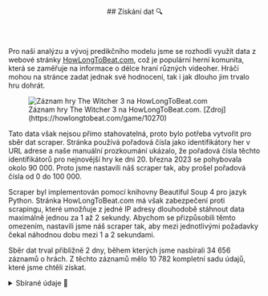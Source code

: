 <article id="ziskaniDat">
  <header style={{marginBottom: "1rem"}}>
    ##  Získání dat 🔍
  </header>

Pro naši analýzu a vývoj predikčního modelu jsme se rozhodli využít data z webové
stránky [HowLongToBeat.com](https://howlongtobeat.com/), což je populární herní komunita,
která se zaměřuje na informace o délce hraní různých videoher. Hráči mohou na stránce
zadat jednak své hodnocení, tak i jak dlouho jim trvalo hru dohrát.

<figure>
  <img src="/hltb.jpg" alt="Záznam hry The Witcher 3 na HowLongToBeat.com" />
  <figcaption>Záznam hry The Witcher 3 na HowLongToBeat.com. [Zdroj](https://howlongtobeat.com/game/10270)</figcaption>
</figure>

Tato data však nejsou přímo stahovatelná, proto bylo potřeba vytvořit pro sběr dat scraper. Stránka používá pořadová čísla jako identifikátory her v URL adrese a naše manuální prozkoumání ukázalo, že pořadová čísla těchto identifikátorů pro nejnovější hry ke dni 20.&nbsp;března&nbsp;2023 se pohybovala okolo 90&nbsp;000. Proto jsme nastavili náš scraper tak, aby prošel pořadová čísla od 0 do 100&nbsp;000.

Scraper byl implementován pomocí knihovny Beautiful Soup 4 pro jazyk Python. Stránka HowLongToBeat.com má však zabezpečení proti scrapingu, které umožňuje z jedné IP adresy dlouhodobě stáhnout data maximálně jednou za 1 až 2 sekundy. Abychom se přizpůsobili těmto omezením, nastavili jsme náš scraper tak, aby mezi jednotlivými požadavky čekal náhodnou dobu mezi 1 a 2 sekundami.

Sběr dat trval přibližně 2 dny, během kterých jsme nasbírali 34&nbsp;656 záznamů o hrách. Z těchto záznamů mělo 10&nbsp;782 kompletní sadu údajů, které jsme chtěli získat.

<details>
  <summary>Sbírané údaje 📝</summary>
  <table>
  <thead>
    <tr>
      <th>klíč</th>
      <th>popis údaje</th>
    </tr>
  </thead>
  <tbody>
    <tr>
      <td>scrape_id</td>
      <td>identifikátor hry v URL</td>
    </tr>
    <tr>
      <td>name</td>
      <td>název hry</td>
    </tr>
    <tr>
      <td>rating</td>
      <td>hodnocení</td>
    </tr>
    <tr>
      <td>beat_count</td>
      <td>počet hráčů, kteří hru hodnotili</td>
    </tr>
    <tr>
      <td>platforms</td>
      <td>platformy</td>
    </tr>
    <tr>
      <td>genres</td>
      <td>žánry</td>
    </tr>
    <tr>
      <td>developer</td>
      <td>vývojář</td>
    </tr>
    <tr>
      <td>publisher</td>
      <td>vydavatel</td>
    </tr>
    <tr>
      <td>na</td>
      <td>datum vydání v Severní Americe</td>
    </tr>
    <tr>
      <td>eu</td>
      <td>datum vydání v Evropě</td>
    </tr>
    <tr>
      <td>jp</td>
      <td>datum vydání v Japonsku</td>
    </tr>
    <tr>
      <td>main_story_average</td>
      <td>průměrný čas strávený hraním hlavní příběhové linie</td>
    </tr>
    <tr>
      <td>main_story_median</td>
      <td>medián času stráveného hraním hlavní příběhové linie</td>
    </tr>
    <tr>
      <td>main_story_rushed</td>
      <td>nejkratší čas strávený hraním hlavní příběhové linie</td>
    </tr>
    <tr>
      <td>main_story_leisure</td>
      <td>nejdelší čas strávený hraním hlavní příběhové linie</td>
    </tr>
    <tr>
      <td>main_+_extras_average</td>
      <td>
        průměrný čas strávený hraním hlavní příběhové linie plus extra obsah
      </td>
    </tr>
    <tr>
      <td>main_+_extras_median</td>
      <td>
        medián času stráveného hraním hlavní příběhové linie plus extra obsah
      </td>
    </tr>
    <tr>
      <td>main_+_extras_rushed</td>
      <td>
        nejkratší čas strávený hraním hlavní příběhové linie plus extra obsah
      </td>
    </tr>
    <tr>
      <td>main_+_extras_leisure</td>
      <td>
        nejdelší čas strávený hraním hlavní příběhové linie plus extra obsah
      </td>
    </tr>

    <tr>
      <td>completionist_average</td>
      <td>
        průměrný čas strávený hraním hry pro hráče, kteří chtěli dosáhnout 100%
        dokončení
      </td>
    </tr>
    <tr>
      <td>completionist_median</td>
      <td>
        medián času stráveného hraním hry pro hráče, kteří chtěli dosáhnout 100%
        dokončení
      </td>
    </tr>
    <tr>
      <td>completionist_rushed</td>
      <td>
        nejkratší čas strávený hraním hry pro hráče, kteří chtěli dosáhnout 100%
        dokončení
      </td>
    </tr>
    <tr>
      <td>completionist_leisure</td>
      <td>
        nejdelší čas strávený hraním hry pro hráče, kteří chtěli dosáhnout 100%
        dokončení
      </td>
    </tr>

  </tbody>
</table>
</details>

</article>
